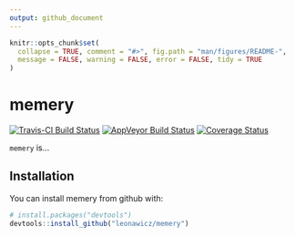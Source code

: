 ```yaml
---
output: github_document
---
```


<!-- README.md is generated from README.Rmd. Please edit that file -->

```r
knitr::opts_chunk$set(
  collapse = TRUE, comment = "#>", fig.path = "man/figures/README-",
  message = FALSE, warning = FALSE, error = FALSE, tidy = TRUE
)
```

# memery

[![Travis-CI Build Status](https://travis-ci.org/leonawicz/memery.svg?branch=master)](https://travis-ci.org/leonawicz/memery)
[![AppVeyor Build Status](https://ci.appveyor.com/api/projects/status/github/leonawicz/memery?branch=master&svg=true)](https://ci.appveyor.com/project/leonawicz/memery)
[![Coverage Status](https://img.shields.io/codecov/c/github/leonawicz/memery/master.svg)](https://codecov.io/github/leonawicz/memery?branch=master)

`memery` is...

## Installation

You can install memery from github with:

```r
# install.packages("devtools")
devtools::install_github("leonawicz/memery")
```
